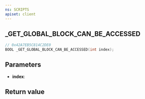 ```yaml
---
ns: SCRIPTS
apiset: client
---
```

## _GET_GLOBAL_BLOCK_CAN_BE_ACCESSED

```c
// 0x42A7EB5C814C2DE0
BOOL _GET_GLOBAL_BLOCK_CAN_BE_ACCESSED(int index);
```


## Parameters
* **index**:

## Return value